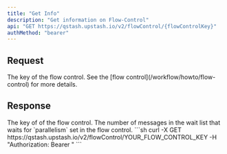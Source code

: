 ```yaml
---
title: "Get Info"
description: "Get information on Flow-Control"
api: "GET https://qstash.upstash.io/v2/flowControl/{flowControlKey}"
authMethod: "bearer"
---
```


## Request

<ParamField path="flowControlKey" type="string">
  The key of the flow control. See the [flow control](/workflow/howto/flow-control) for more details.
</ParamField>

## Response

<ResponseField name="flowControlKey" type="string">
  The key of of the flow control. 
</ResponseField>

<ResponseField name="waitListSize" type="integer">
  The number of messages in the wait list that waits for `parallelism` set in the flow control.
</ResponseField>

<RequestExample>
```sh
curl -X GET https://qstash.upstash.io/v2/flowControl/YOUR_FLOW_CONTROL_KEY  -H "Authorization: Bearer <token>"
```
</RequestExample>
